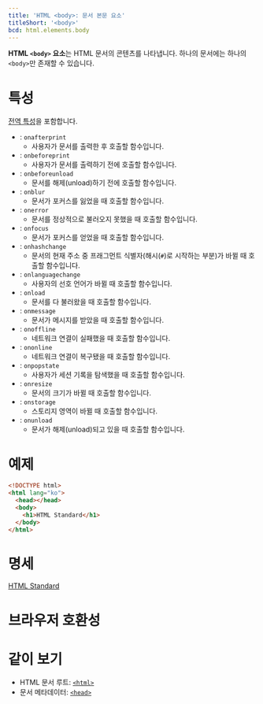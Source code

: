 ```yaml
---
title: 'HTML <body>: 문서 본문 요소'
titleShort: '<body>'
bcd: html.elements.body
---
```


**HTML `<body>` 요소**는 HTML 문서의 콘텐츠를 나타냅니다. 하나의 문서에는 하나의 `<body>`만 존재할 수 있습니다.

# 특성

[전역 특성](/docs/Web/HTML/Global_attributes)을 포함합니다.

- : `onafterprint`
  - 사용자가 문서를 출력한 후 호출할 함수입니다.
- : `onbeforeprint`
  - 사용자가 문서를 출력하기 전에 호출할 함수입니다.
- : `onbeforeunload`
  - 문서를 해제(unload)하기 전에 호출할 함수입니다.
- : `onblur`
  - 문서가 포커스를 잃었을 때 호출할 함수입니다.
- : `onerror`
  - 문서를 정상적으로 불러오지 못했을 때 호출할 함수입니다.
- : `onfocus`
  - 문서가 포커스를 얻었을 때 호출할 함수입니다.
- : `onhashchange`
  - 문서의 현재 주소 중 프래그먼트 식별자(해시(`#`)로 시작하는 부분)가 바뀔 때 호출할 함수입니다.
- : `onlanguagechange`
  - 사용자의 선호 언어가 바뀔 때 호출할 함수입니다.
- : `onload`
  - 문서를 다 불러왔을 때 호출할 함수입니다.
- : `onmessage`
  - 문서가 메시지를 받았을 때 호출할 함수입니다.
- : `onoffline`
  - 네트워크 연결이 실패했을 때 호출할 함수입니다.
- : `ononline`
  - 네트워크 연결이 복구됐을 때 호출할 함수입니다.
- : `onpopstate`
  - 사용자가 세션 기록을 탐색했을 때 호출할 함수입니다.
- : `onresize`
  - 문서의 크기가 바뀔 때 호출할 함수입니다.
- : `onstorage`
  - 스토리지 영역이 바뀔 때 호출할 함수입니다.
- : `onunload`
  - 문서가 해제(unload)되고 있을 때 호출할 함수입니다.

# 예제

```html
<!DOCTYPE html>
<html lang="ko">
  <head></head>
  <body>
    <h1>HTML Standard</h1>
  </body>
</html>
```

# 명세

[HTML Standard](https://html.spec.whatwg.org/multipage/sections.html#the-body-element)

# 브라우저 호환성

<BrowserCompat data={props.bcd} />

# 같이 보기

- HTML 문서 루트: [`<html>`](./html)
- 문서 메타데이터: [`<head>`](./head)
